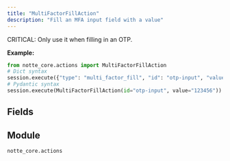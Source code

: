 ```yaml
---
title: "MultiFactorFillAction"
description: "Fill an MFA input field with a value"
---
```


CRITICAL: Only use it when filling in an OTP.

**Example:**
```python
from notte_core.actions import MultiFactorFillAction
# Dict syntax
session.execute({"type": "multi_factor_fill", "id": "otp-input", "value": "123456"})
# Pydantic syntax
session.execute(MultiFactorFillAction(id="otp-input", value="123456"))
```

## Fields

<ParamField path="type" type="Literal['multi_factor_fill']" required>
</ParamField>

<ParamField path="category" type="str" required>
</ParamField>

<ParamField path="description" type="str" required>
</ParamField>

<ParamField path="id" type="str" required>
</ParamField>

<ParamField path="selector" type="UnionType[NodeSelectors, None]" required>
</ParamField>

<ParamField path="press_enter" type="UnionType[bool, None]" required>
</ParamField>

<ParamField path="text_label" type="UnionType[str, None]" required>
</ParamField>

<ParamField path="param" type="UnionType[ActionParameter, None]" required>
</ParamField>

<ParamField path="value" type="UnionType[str, ValueWithPlaceholder]" required>
</ParamField>

<ParamField path="clear_before_fill" type="bool" required>
</ParamField>


## Module

`notte_core.actions`
